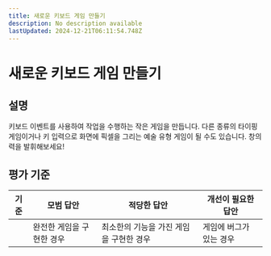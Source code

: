 ```yaml
---
title: 새로운 키보드 게임 만들기
description: No description available
lastUpdated: 2024-12-21T06:11:54.748Z
---
```


# 새로운 키보드 게임 만들기

## 설명

키보드 이벤트를 사용하여 작업을 수행하는 작은 게임을 만듭니다. 다른 종류의 타이핑 게임이거나 키 입력으로 화면에 픽셀을 그리는 예술 유형 게임이 될 수도 있습니다. 창의력을 발휘해보세요!

## 평가 기준

| 기준 | 모범 답안 | 적당한 답안 | 개선이 필요한 답안 |
|--- | --- | --- | --- |
| | 완전한 게임을 구현한 경우 | 최소한의 기능을 가진 게임을 구현한 경우 | 게임에 버그가 있는 경우 |

